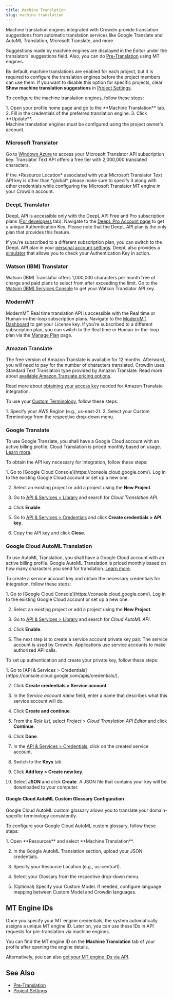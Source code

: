 ```yaml
---
title: Machine Translation
slug: machine-translation
---
```


[//]: # (https://support.crowdin.com/configuring-machine-translation-engines/)


Machine translation engines integrated with Crowdin provide translation suggestions from automatic translation services like Google Translate and AutoML Translation, Microsoft Translate, and more.

Suggestions made by machine engines are displayed in the Editor under the translators’ suggestions field. Also, you can do [Pre-Translation](/pre-translation) using MT engines.

<Screenshot src="/localization-resources/mt_suggestions.png" alt="Machine Translation suggestions in the Editor" />

<LinkCard
  title="Add More Machine Translation Engines"
  description="Install more machine translation engines from the Crowdin Store."
  href="https://store.crowdin.com/tags/machine-translation"
  target="_blank"
/>

By default, machine translations are enabled for each project, but it is required to configure the translation engines before the project members can use them. If you want to disable this option for specific projects, clear **Show machine translation suggestions** in [Project Settings](/project-settings).

To configure the machine translation engines, follow these steps:

<Steps>
  1. Open your profile home page and go to the **Machine Translation** tab.
  2. Fill in the credentials of the preferred translation engine.
  3. Click **Update**.
</Steps>

<Screenshot src="/localization-resources/machine_translation_engines.png" alt="Configuring Machine Translation engines" />

<Aside type="caution">
  Machine translation engines must be configured using the project owner's account.
</Aside>

### Microsoft Translator

Go to [Windows Azure](https://portal.azure.com/#blade/HubsExtension/BrowseAll) to access your Microsoft Translator API subscription key. Translator Text API offers a free tier with 2,000,000 translated characters.

<Aside>
  If the *Resource Location* associated with your Microsoft Translator Text API key is other than *global*, please make sure to specify it along with other credentials while configuring the Microsoft Translator MT engine in your Crowdin account.
</Aside>

<LinkCard
  title="How to sign up for the Microsoft Translator Text API"
  href="https://docs.microsoft.com/en-us/azure/cognitive-services/translator/translator-text-how-to-signup"
  target="_blank"
/>

### DeepL Translator

DeepL API is accessible only with the DeepL API Free and Pro subscription plans ([For developers](https://www.deepl.com/pro.html#developer) tab). Navigate to the [DeepL Pro Account page](https://www.deepl.com/pro-account.html) to get a unique Authentication Key. Please note that the DeepL API plan is the only plan that provides this feature.

If you’re subscribed to a different subscription plan, you can switch to the DeepL API plan in your [personal account settings](https://www.deepl.com/pro-account.html). DeepL also provides a [simulator](https://www.deepl.com/docs-api/simulator) that allows you to check your Authentication Key in action.

### Watson (IBM) Translator

Watson (IBM) Translator offers 1,000,000 characters per month free of charge and paid plans to select from after exceeding the limit. Go to the [Watson (IBM) Services Console](https://cloud.ibm.com/catalog/services/language-translator) to get your Watson Translator API key.

### ModernMT

ModernMT Real time translation API is accessible with the Real time or Human-in-the-loop subscription plans. Navigate to the [ModernMT Dashboard](https://www.modernmt.com/dashboard/) to get your License key. If you’re subscribed to a different subscription plan, you can switch to the Real time or Human-in-the-loop plan via the [Manage Plan](https://www.modernmt.com/dashboard/manage-plan) page.

### Amazon Translate

The free version of Amazon Translate is available for 12 months. Afterward, you will need to pay for the number of characters translated. Crowdin uses Standard Text Translation type provided by Amazon Translate. Read more about [available Amazon Translate pricing options](https://aws.amazon.com/translate/pricing/).

Read more about [obtaining your access key](https://docs.aws.amazon.com/general/latest/gr/aws-sec-cred-types.html#access-keys-and-secret-access-keys) needed for Amazon Translate integration.

To use your [Custom Terminology](https://docs.aws.amazon.com/translate/latest/dg/how-custom-terminology.html), follow these steps:

<Steps>
  1. Specify your AWS Region (e.g., us-east-2).
  2. Select your Custom Terminology from the respective drop-down menu.
</Steps>

### Google Translate

To use Google Translate, you shall have a Google Cloud account with an active billing profile. Cloud Translation is priced monthly based on usage. [Learn more](https://cloud.google.com/translate/pricing).

To obtain the API key necessary for integration, follow these steps:

<Steps>
  1. Go to [Google Cloud Console](https://console.cloud.google.com/). Log in to the existing Google Cloud account or set up a new one.

  2. Select an existing project or add a project using the **New Project**.

  3. Go to [API & Services > Library](https://console.cloud.google.com/apis/library) and search for *Cloud Translation API*.

  4. Click **Enable**.

  5. Go to [API & Services > Credentials](https://console.cloud.google.com/apis/credentials/) and click **Create credentials > API key**.

  6. Copy the API key and click **Close**.
</Steps>

### Google Cloud AutoML Translation

To use AutoML Translation, you shall have a Google Cloud account with an active billing profile. Google AutoML Translation is priced monthly based on how many characters you send for translation. [Learn more](https://cloud.google.com/translate/automl/pricing#translation_costs).

To create a service account key and obtain the necessary credentials for integration, follow these steps:

<Steps>
  1. Go to [Google Cloud Console](https://console.cloud.google.com/). Log in to the existing Google Cloud account or set up a new one.

  2. Select an existing project or add a project using the **New Project**.

  3. Go to [API & Services > Library](https://console.cloud.google.com/apis/library) and search for *Cloud AutoML API*.

  4. Click **Enable**.

  5. The next step is to create a service account private key pair. The service account is used by Crowdin. Applications use service accounts to make authorized API calls.
</Steps>

To set up authentication and create your private key, follow these steps:

<Steps>
  1. Go to [API & Services > Credentials](https://console.cloud.google.com/apis/credentials/).

  2. Click **Create credentials > Service account**.

  3. In the *Service account name* field, enter a name that describes what this service account will do.

  4. Click **Create and continue**.

  5. From the *Role list*, select *Project* > *Cloud Translation API Editor* and click **Continue**.

  6. Click **Done**.

  7. In the [API & Services > Credentials](https://console.cloud.google.com/apis/credentials/), click on the created service account.

  8. Switch to the **Keys** tab.

  9. Click **Add key > Create new key**.

  10. Select **JSON** and click **Create**. A JSON file that contains your key will be downloaded to your computer.
</Steps>

#### Google Cloud AutoML Custom Glossary Configuration

Google Cloud AutoML custom glossary allows you to translate your domain-specific terminology consistently.

To configure your Google Cloud AutoML custom glossary, follow these steps:

<Steps>
  1. Open **Resources** and select **Machine Translation**.

  2. In the Google AutoML Translation section, upload your JSON credentials.

  3. Specify your Resource Location (e.g., us-central1).

  4. Select your Glossary from the respective drop-down menu.

  5. (Optional) Specify your Custom Model. If needed, configure language mapping between Custom Model and Crowdin languages.
</Steps>

<Screenshot src="/localization-resources/automl_custom_glossary_configuration.png" alt="Google Cloud AutoML Custom Glossary Configuration" />

## MT Engine IDs

Once you specify your MT engine credentials, the system automatically assigns a unique MT engine ID. Later on, you can use these IDs in API requests for pre-translation via machine engines.

You can find the MT engine ID on the **Machine Translation** tab of your profile after opening the engine details.

Alternatively, you can also [get your MT engine IDs via API](https://developer.crowdin.com/api/v2/#operation/api.mts.getMany).

## See Also

-   [Pre-Translation](/pre-translation)
-   [Project Settings](/project-settings)
